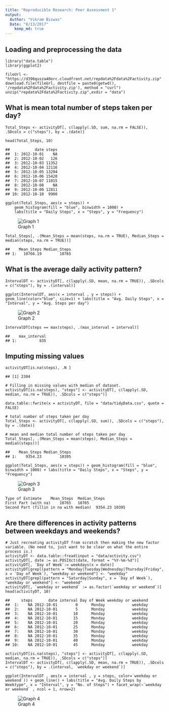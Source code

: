 ```yaml
---
title: "Reproducible Research: Peer Assessment 1"
output: 
  Author: "Vikram Biswas"
  Date: "8/13/2017"
    keep_md: true
---
```



## Loading and preprocessing the data
```
library("data.table")
library(ggplot2)

fileUrl <- "https://d396qusza40orc.cloudfront.net/repdata%2Fdata%2Factivity.zip"
download.file(fileUrl, destfile = paste0(getwd(), '/repdata%2Fdata%2Factivity.zip'), method = "curl")
unzip("repdata%2Fdata%2Factivity.zip",exdir = "data")
```


## What is mean total number of steps taken per day?
```
Total_Steps <- activityDT[, c(lapply(.SD, sum, na.rm = FALSE)), .SDcols = c("steps"), by = .(date)] 

head(Total_Steps, 10)
```
```
##           date steps
##  1: 2012-10-01    NA
##  2: 2012-10-02   126
##  3: 2012-10-03 11352
##  4: 2012-10-04 12116
##  5: 2012-10-05 13294
##  6: 2012-10-06 15420
##  7: 2012-10-07 11015
##  8: 2012-10-08    NA
##  9: 2012-10-09 12811
## 10: 2012-10-10  9900
```
```
ggplot(Total_Steps, aes(x = steps)) +
    geom_histogram(fill = "blue", binwidth = 1000) +
    labs(title = "Daily Steps", x = "Steps", y = "Frequency")
```
![Graph 1](https://github.com/vikrambiswas/RepData_PeerAssessment1/blob/master/doc/unnamed-chunk-4-1.png)

```
Total_Steps[, .(Mean_Steps = mean(steps, na.rm = TRUE), Median_Steps = median(steps, na.rm = TRUE))]
```

```
##    Mean_Steps Median_Steps
## 1:   10766.19        10765
```

## What is the average daily activity pattern?
```
IntervalDT <- activityDT[, c(lapply(.SD, mean, na.rm = TRUE)), .SDcols = c("steps"), by = .(interval)] 

ggplot(IntervalDT, aes(x = interval , y = steps)) + geom_line(color="blue", size=1) + labs(title = "Avg. Daily Steps", x = "Interval", y = "Avg. Steps per day")
```

![Graph 2](https://github.com/vikrambiswas/RepData_PeerAssessment1/blob/master/doc/unnamed-chunk-6-1.png)

```
IntervalDT[steps == max(steps), .(max_interval = interval)]
```

```
##    max_interval
## 1:          835
```


## Imputing missing values
```
activityDT[is.na(steps), .N ]
```
```
## [1] 2304
```
```
# Filling in missing values with median of dataset. 
activityDT[is.na(steps), "steps"] <- activityDT[, c(lapply(.SD, median, na.rm = TRUE)), .SDcols = c("steps")]
```
```
data.table::fwrite(x = activityDT, file = "data/tidyData.csv", quote = FALSE)
```
```
# total number of steps taken per day
Total_Steps <- activityDT[, c(lapply(.SD, sum)), .SDcols = c("steps"), by = .(date)] 

# mean and median total number of steps taken per day
Total_Steps[, .(Mean_Steps = mean(steps), Median_Steps = median(steps))]
```
```
##    Mean_Steps Median_Steps
## 1:    9354.23        10395
```
```
ggplot(Total_Steps, aes(x = steps)) + geom_histogram(fill = "blue", binwidth = 1000) + labs(title = "Daily Steps", x = "Steps", y = "Frequency")
```
![Graph 3](https://github.com/vikrambiswas/RepData_PeerAssessment1/blob/master/doc/unnamed-chunk-11-1.png)
```
Type of Estimate	Mean_Steps	Median_Steps
First Part (with na)	10765	10765
Second Part (fillin in na with median)	9354.23	10395
```


## Are there differences in activity patterns between weekdays and weekends?
```
# Just recreating activityDT from scratch then making the new factor variable. (No need to, just want to be clear on what the entire process is.) 
activityDT <- data.table::fread(input = "data/activity.csv")
activityDT[, date := as.POSIXct(date, format = "%Y-%m-%d")]
activityDT[, `Day of Week`:= weekdays(x = date)]
activityDT[grepl(pattern = "Monday|Tuesday|Wednesday|Thursday|Friday", x = `Day of Week`), "weekday or weekend"] <- "weekday"
activityDT[grepl(pattern = "Saturday|Sunday", x = `Day of Week`), "weekday or weekend"] <- "weekend"
activityDT[, `weekday or weekend` := as.factor(`weekday or weekend`)]
head(activityDT, 10)
```
```
##     steps       date interval Day of Week weekday or weekend
##  1:    NA 2012-10-01        0      Monday            weekday
##  2:    NA 2012-10-01        5      Monday            weekday
##  3:    NA 2012-10-01       10      Monday            weekday
##  4:    NA 2012-10-01       15      Monday            weekday
##  5:    NA 2012-10-01       20      Monday            weekday
##  6:    NA 2012-10-01       25      Monday            weekday
##  7:    NA 2012-10-01       30      Monday            weekday
##  8:    NA 2012-10-01       35      Monday            weekday
##  9:    NA 2012-10-01       40      Monday            weekday
## 10:    NA 2012-10-01       45      Monday            weekday
```
```
activityDT[is.na(steps), "steps"] <- activityDT[, c(lapply(.SD, median, na.rm = TRUE)), .SDcols = c("steps")]
IntervalDT <- activityDT[, c(lapply(.SD, mean, na.rm = TRUE)), .SDcols = c("steps"), by = .(interval, `weekday or weekend`)] 

ggplot(IntervalDT , aes(x = interval , y = steps, color=`weekday or weekend`)) + geom_line() + labs(title = "Avg. Daily Steps by Weektype", x = "Interval", y = "No. of Steps") + facet_wrap(~`weekday or weekend` , ncol = 1, nrow=2)
```
![Graph 4](https://github.com/vikrambiswas/RepData_PeerAssessment1/blob/master/doc/unnamed-chunk-13-1.png)
